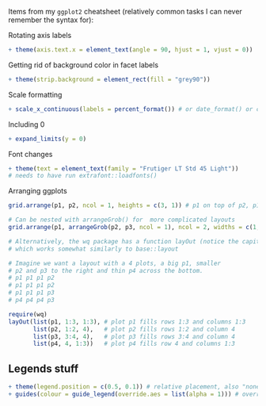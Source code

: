 Items from my `ggplot2` cheatsheet (relatively common tasks I can never remember the syntax for):

Rotating axis labels

```r
+ theme(axis.text.x = element_text(angle = 90, hjust = 1, vjust = 0))
```

Getting rid of background color in facet labels

```r
+ theme(strip.background = element_rect(fill = "grey90"))
```

Scale formatting

```r
+ scale_x_continuous(labels = percent_format()) # or date_format() or comma_format()
```

Including 0

```r
+ expand_limits(y = 0)
```

Font changes
```r
+ theme(text = element_text(family = "Frutiger LT Std 45 Light"))
# needs to have run extrafont::loadfonts()
```

Arranging ggplots
```r
grid.arrange(p1, p2, ncol = 1, heights = c(3, 1)) # p1 on top of p2, p1 3 times taller

# Can be nested with arrangeGrob() for  more complicated layouts
grid.arrange(p1, arrangeGrob(p2, p3, ncol = 1), ncol = 2, widths = c(1, 1.2))

# Alternatively, the wq package has a function layOut (notice the capital O)
# which works somewhat similarly to base::layout

# Imagine we want a layout with a 4 plots, a big p1, smaller
# p2 and p3 to the right and thin p4 across the bottom.
# p1 p1 p1 p2
# p1 p1 p1 p2
# p1 p1 p1 p3
# p4 p4 p4 p3

require(wq)
layOut(list(p1, 1:3, 1:3), # plot p1 fills rows 1:3 and columns 1:3
       list(p2, 1:2, 4),   # plot p2 fills rows 1:2 and column 4
       list(p3, 3:4, 4),   # plot p3 fills rows 3:4 and column 4
       list(p4, 4, 1:3))   # plot p4 fills row 4 and columns 1:3
```

## Legends stuff

```r
+ theme(legend.position = c(0.5, 0.1)) # relative placement, also "none", "top", "left", etc.
+ guides(colour = guide_legend(override.aes = list(alpha = 1))) # overriding alpha (works for colour in a fill legend
```
